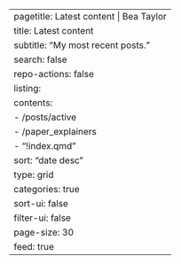 ---
pagetitle: Latest content | Bea Taylor
title: Latest content
subtitle: "My most recent posts."
search: false
repo-actions: false
listing:
  contents: 
  - /posts/active
  - /paper_explainers
  - "!index.qmd"
  sort: "date desc"
  type: grid
  categories: true
  sort-ui: false
  filter-ui: false
  page-size: 30
  feed: true
---